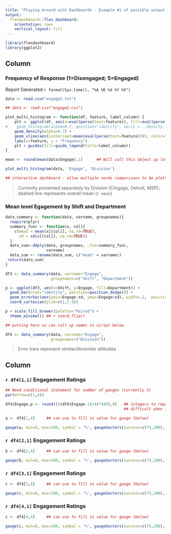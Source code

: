 ---
title: "Playing Around with Dashboards - Example #1 of possible output for Engagement Survey"
output: 
  flexdashboard::flex_dashboard: 
    orientation: rows
    vertical_layout: fill
---

```{r setup, include=FALSE}
library(flexdashboard)
library(ggplot2)
```

Column {data-width=600}
-----------------------------------------------------------------------

### Frequency of Response (1=Disengaged; 5=Engaged) 

Report Generated `r format(Sys.time(), "%A %B %d %Y %X")`

```{r}

data <- read.csv("engage2.txt")

## data <- read.csv("engage2.csv")

plot_multi_histogram <- function(df, feature, label_column) {
    plt <- ggplot(df, aes(x=eval(parse(text=feature)), fill=eval(parse(text=label_column)))) +
#    geom_histogram(alpha=0.7, position="identity", aes(y = ..density..), color="black") +
    geom_density(alpha=0.7) +
    geom_vline(aes(xintercept=mean(eval(parse(text=feature)))), color="black", linetype="dashed", size=1) +
    labs(x=feature, y = "Frequency")
    plt + guides(fill=guide_legend(title=label_column))
}

mean <- round(mean(data$Engage),1)      ## Will call this object up later in dashboard

plot_multi_histogram(data, 'Engage', 'Division')

## interactive dashboard - allow multiple norms comparisons to be plotted in same plotting space (e.g., how stand relative to NorthEast, Midwest, etc.)

```

> Currently presented separately by Division (Chigago, Detroit, MSP); dashed line represents overall mean (`r mean`)


### Mean level Egagement by Shift and Department

```{r}

data_summary <- function(data, varname, groupnames){
  require(plyr)
  summary_func <- function(x, col){
    c(mean = mean(x[[col]], na.rm=TRUE),
      sd = sd(x[[col]], na.rm=TRUE))
  }
  data_sum<-ddply(data, groupnames, .fun=summary_func,
                  varname)
  data_sum <- rename(data_sum, c("mean" = varname))
 return(data_sum)
}

df3 <- data_summary(data, varname="Engage", 
                    groupnames=c("Shift", "Department"))

p <- ggplot(df3, aes(x=Shift, y=Engage, fill=Department)) +
  geom_bar(stat="identity", position=position_dodge()) +
  geom_errorbar(aes(ymin=Engage-sd, ymax=Engage+sd), width=.2,  position=position_dodge(.9)) +
  coord_cartesian(ylim=c(1,5.5))

p + scale_fill_brewer(palette="Paired") +
  theme_minimal() ## + coord_flip()

## putting here so can call up names in script below

df4 <- data_summary(data, varname="Engage", 
                    groupnames=("Division"))

```

> Error bars represent similar/dissimilar attitudes

Column {data-width=400}
-------------------------------------

### `r df4[1,1]` Engagement Ratings

```{r, fig.width=1, fig.height=5}

## Need conditional statement for number of gauges (currently 3)
par(mfrow=c(1,4))

df4$Engage.p <- round((((df4$Engage-1)/4)*100),0)   ## integers to represent % towards 5
                                                    ## difficult when 1-5 because of missing zero

a <- df4[1,4]     ## can use to fill in value for gauge (below)

gauge(a, min=0, max=100, symbol = '%', gaugeSectors(success=c(75,100), warning=c(46,74), danger=c(0,45), colors = c("limegreen", "gold", "red")))

```


### `r df4[2,1]` Engagement Ratings

```{r, fig.width=1, fig.height=5}

b <- df4[2,4]     ## can use to fill in value for gauge (below)

gauge(b, min=0, max=100, symbol = '%', gaugeSectors(success=c(75,100), warning=c(46,74), danger=c(0,45), colors = c("limegreen", "gold", "red")))


```


### `r df4[3,1]` Engagement Ratings

```{r, fig.width=1, fig.height=5}

c <- df4[3,4]     ## can use to fill in value for gauge (below)

gauge(c, min=0, max=100, symbol = '%', gaugeSectors(success=c(75,100), warning=c(46,74), danger=c(0,45), colors = c("limegreen", "gold", "red")))

```


### `r df4[4,1]` Engagement Ratings

```{r, fig.width=1, fig.height=5}

c <- df4[4,4]     ## can use to fill in value for gauge (below)

gauge(c, min=0, max=100, symbol = '%', gaugeSectors(success=c(75,100), warning=c(46,74), danger=c(0,45), colors = c("limegreen", "gold", "red")))

```
